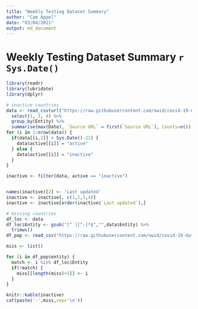 ```yaml
---
title: "Weekly Testing Dataset Summary"
author: "Cam Appel"
date: "03/04/2021"
output: md_document
---
```

# Weekly Testing Dataset Summary `r Sys.Date()`
```r
library(readr)
library(lubridate)
library(dplyr)

# inactive countries
data <- read_csv(url("https://raw.githubusercontent.com/owid/covid-19-data/master/public/data/testing/covid-testing-all-observations.csv")) %>%
  select(1, 3, 4) %>%
  group_by(Entity) %>%
  summarise(max(Date), `Source URL` = first(`Source URL`), Counts=n())
for (i in 1:nrow(data)) {
  if(data[[i,2]] > Sys.Date()-21) {
    data$active[[i]] = "active"
  } else {
    data$active[[i]] = "inactive"
  } 
}

inactive <- filter(data, active == "inactive")


names(inactive)[2] <- 'Last updated'
inactive <- inactive[, c(1,2,3,4)]
inactive <- inactive[order(inactive$`Last updated`),]

# missing countries
df_loc <- data
df_loc$Entity <- gsub("[^ ][^-]*$","",data$Entity) %>%
  trimws()
df_pop <- read_csv("https://raw.githubusercontent.com/owid/covid-19-data/master/scripts/input/un/population_2020.csv")

miss <- list()

for (i in df_pop$entity) {
  match <- i %in% df_loc$Entity
  if(!match) {
    miss[[length(miss)+1]] <- i
  }
}
```

```r
knitr::kable(inactive)
cat(paste('-',miss,sep='\n'))
```